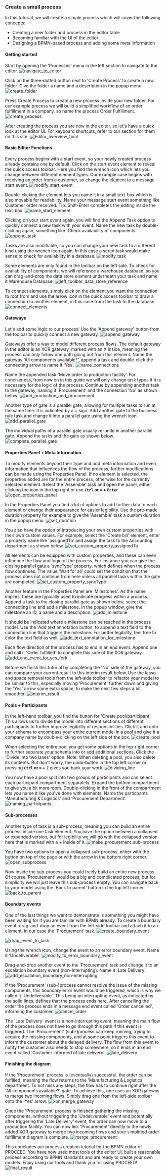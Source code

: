 
### Create a small process

In this tutorial, we will create a simple process which will cover the following concepts:

- Creating a new folder and process in the editor table
- Becoming familiar with the UI of the editor
- Designing a BPMN-based process and adding some meta information

#### Getting started

Start by opening the 'Processes' menu in the left section to navigate to the editor.
  ![navigate_to_editor](/images/quick-start-create-process/navigate_to_editor.png)

Click on the three-dotted button next to 'Create Process' to create a new folder.
  Give the folder a name and a description in the popup menu.
  ![create_folder](/images/quick-start-create-process/create_folder.png)

Press Create Process to create a new process inside your new folder. For our
  example process we will build a simplified workflow of an order fulfillment
  in a company, so name the process Order Fulfillment.
  ![create_process](/images/quick-start-create-process/create_process.png)

After creating the process you are now in the editor, so let's have a quick look at the editor UI.
  For keyboard shortcuts, refer to our section for them on this site.
  ![Editor_overview_final](/images/quick-start-create-process/Editor_overview_final.png)

#### Basic Editor Functions

Every process begins with a start event, so your newly created process already contains one by default.
  Click on the start event element to reveal the quick access toolbar.
  Here you find the wrench icon which lets you change between different element types.
  Our example case begins with receiving an order from a customer, so change the element to a message start event.
  ![modify_start_event](/images/quick-start-create-process/modify_start_event.png)

Double-clicking the element lets you name it in a small text-box which is also movable for readability.
  Name your message start event something like Customer order received.
  Tip: Shift-Enter completes the editing inside the text-box.
  ![name_start_element](/images/quick-start-create-process/name_start_element.png)

Clicking on your start event again, you will find the Append Task option to quickly connect a new task
  with your event. Name the new task by double-clicking again, something like 'Check availability of components'.
  ![append_task](/images/quick-start-create-process/append_task.png)

Tasks are also modifiable, so you can change your new task to a different kind using the wrench icon again.
  In this case a script task would make sense to check for availability in a database.
![modify_task](/images/quick-start-create-process/modify_task.png)

Some elements are only found in the toolbar on the left side. To check for availability of components,
  we will reference a warehouse database, so you can drag-and-drop the data store element underneath your task
  and name it Warehouse Database.
![left_toolbar_data_store_reference](/images/quick-start-create-process/left_toolbar_data_store_reference.png)

To connect elements, simply click on the element you want the connection to root from and use the arrow icon
  in the quick access toolbar to draw a connection to another element, in this case from the task to the database.
![connect_elements](/images/quick-start-create-process/connect_elements.png)

#### Gateways

Let's add some logic to our process! Use the 'Append gateway' button from the toolbar to quickly connect a new gateway.
![append_gateway](/images/quick-start-create-process/append_gateway.png)

Gateways offer a way to model different process flows. The default gateway in the editor is an XOR gateway,
  marked with an X inside, meaning the process can only follow one path going out from this element.
  Name the gateway 'All components available?', append a task and double-click the connecting arrow to name it 'Yes'.
![name_connections](/images/quick-start-create-process/name_connections.png)

Name the appended task 'Move order to production facility'. For conciseness, from now on in this guide we will only change 
task types if it is necessary for the logic of the process. Continue by appending another task to the gateway,
naming it 'Procurement' and the connection 'No' as shown below.
![add_production_and_procurement](/images/quick-start-create-process/add_production_and_procurement.png)

Another type of gate is a parallel gate, allowing for multiple tasks to run at the same time. It is indicated by a + sign.
  Add another gate to the business rule task and change it into a parallel gate using the wrench icon.
![add_parallel_gate](/images/quick-start-create-process/add_parallel_gate.png)

The individual paths of a parallel gate usually re-unite in another parallel gate. Append the tasks and the gate as shown
  below.
![complete_parallel_gate](/images/quick-start-create-process/complete_parallel_gate.png)

#### Properties Panel + Meta Information

To modify elements beyond their type and add meta information and even information that influences the flow of the process,
  further modifications can be made using the Properties Panel. If no element is selected, the properties added are for the entire
  process, otherwise for the currently selected element. Select the 'Assemble' task and open the panel, either clicking the icon
  in the top right or use  **`Ctrl` or `⌘` + `Enter`** 
![open_properties_panel](/images/quick-start-create-process/open_properties_panel.png)

In the Properties Panel you find a lot of options to add further data to each element or change their appearance for 
  easier legibility. Use the pre-made duration property for example to give the 'Assemble' task a custom duration in the popup menu.
![set_duration](/images/quick-start-create-process/set_duration.png)

You also have the option of introducing your own custom properties with their own custom values.
  For example, select the 'Create bill' element, enter a property name like 'assignedTo' and assign the task
  to the Accounting department as shown below.
![set_custom_property_assignedTo](/images/quick-start-create-process/set_custom_property_assignedTo.png)

All elements can be equipped with custom properties, and these can even influence the flow and logic of the process.
  For instance you can give the closing parallel gate a 'syncType' property, which defines when the process flow continues.
  The value 'Wait for all' could set the condition that the process does not continue from here unless all parallel tasks
  within the gate are completed.
![set_custom_property_syncType](/images/quick-start-create-process/set_custom_property_syncType.png)

Another feature in the Properties Panel are 'Milestones'. As the name implies, these are typically used to indicate progress
  within a process. Append a task to the closing parallel gate as shown below, select the connecting line and add a milestone.
  In the popup window, give the milestone an ID, a name and a description.
![add_milestone](/images/quick-start-create-process/add_milestone.png)

It should be indicated where a milestone can be reached in the process model. Use the 'Add text annotation button' to append
  a text field to the connection line that triggers the milestone. For better legibility, feel free to color the text field as well.
![add_text_annotation_for_milestone](/images/quick-start-create-process/add_text_annotation_for_milestone.png)

Each flow direction of the process has to end in an end event. Append one and call it 'Order fulfilled' to complete this
  side of the XOR gateway.
![add_end_event_for_yes_fork](/images/quick-start-create-process/add_end_event_for_yes_fork.png)

Before we finish this tutorial by completing the 'No' side of the gateway, you can compare your current result to this
  interim result below. Use the lasso and space removal tools from the left-side toolbar to refactor your model to
  be similar to this, especially moving 'Procurement' further down and giving the 'Yes' arrow some extra space,
  to make the next few steps a bit smoother.
![interim_result](/images/quick-start-create-process/interim_result.png)

#### Pools + Participants

In the left-hand toolbar, you find the button for 'Create pool/participant'. This allows us to divide the model
  into different sections of different participants to further improve legibility of responsibilities.
  Click it and onto your schema to encompass your entire current model in a pool and give it a company name by double-clicking
  on the left side of the box.
![create_pool](/images/quick-start-create-process/create_pool.png)

When selecting the entire pool you get some options in the top-right corner to further separate your schema into or
  add additional sections. Click the 'Divide into two lanes' option.
  Note: When deleting a pool, you also delete its contents. But don't worry, the undo-button in the top left corner
  or pressing  **`Ctrl` or `⌘` + `Z`** gives you back your work.
![dividing_line](/images/quick-start-create-process/dividing_line.png)

You now have a pool split into two groups of participants and can select each participant compartment separately.
  Expand the bottom compartment to give you a bit more room. Double-clicking in the front of the compartment lets
  you name it like you've done with elements. Name the particpants 'Manufacturing & Logistics' and 'Procurement Department'.
![naming_participants](/images/quick-start-create-process/naming_participants.png)

#### Sub-processes

Another type of task is a sub-process, meaning you can build an entire process inside one task element. You have the option
  between a collapsed or expanded version, but for legibility we will go with the collapsed version here that is marked with a + inside of it.
![make_procurement_sub-process](/images/quick-start-create-process/make_procurement_sub-process.png)

You have two options to open a collapsed sub-process, either with the button on top of the page or with the arrow in the bottom right corner.
![open_subprocess](/images/quick-start-create-process/open_subprocess.png)

Now inside the sub-process you could freely build an entire new process. Of course 'Procurement' would be a big and complicated process,
  but for simplicity we will just leave this sub-process empty. You can navigate back to your model using the 'Back to parent' button
  in the top left corner.
![back_to_parent](/images/quick-start-create-process/back_to_parent.png)

#### Boundary events

One of the last things we want to demonstrate is something you might have been waiting for if you are familiar with BPMN already.
  To create a boundary event, drag-and-drop an event from the left-side toolbar and attach it to an element, in our case the 'Procurement' task.
![create_boundary_event](/images/quick-start-create-process/create_boundary_event.png)

![drag_event_to_task](/images/quick-start-create-process/drag_event_to_task.png)

Using the wrench icon, change the event to an error boundary event. Name it 'Undeliverable'.
![modify_to_error_boundary_event](/images/quick-start-create-process/modify_to_error_boundary_event.png)

Drag-and-drop another event to the 'Procurement' task and change it to an escalation boundary event (non-interrupting).
  Name it 'Late Delivery'.
![add_escalation_boundary_non-interrupting](/images/quick-start-create-process/add_escalation_boundary_non-interrupting.png)

If the 'Procurement' (sub-)process cannot resolve the issue of the missing components, this boundary error event would be
  triggered, which is why we called it 'Undeliverable'. This being an interrupting event, as indicated by the solid lines,
  defines that the process ends here. After cancelling the order the process ends in a message end event 
  called 'Order cancelled', informing the customer.
![cancel_order](/images/quick-start-create-process/cancel_order.png)

The 'Late Delivery' event is a non-interrupting event, meaning the main flow of the process does not have to go through
  this path if this event is triggered. The 'Procurement' (sub-)process can keep running, trying to acquire the missing components,
  and at some point triggers this event to inform the customer about the delayed delivery. The flow from this event
  to notify the customer also needs to stop somewhere, so it ends in an end event called 'Customer informed of late delivery'.
![late_delivery](/images/quick-start-create-process/late_delivery.png)

#### Finishing the diagram

If the 'Procurement' process is (eventually) successful, the order can be fulfilled, meaning the flow returns to the
  'Manufacturing & Logistics' department. To not miss any steps, the flow has to continue right after the 'All components available?' gate.
  To achieve this, one uses an XOR gateway to merge two incoming flows. Simply drag one from the left-side toolbar onto the 'Yes' arrow.
![xor_merge_gateway](/images/quick-start-create-process/xor_merge_gateway.png)

Once the 'Procurement' process is finished gathering the missing components, without triggering the 'Undeliverable' event 
  and potentially after triggering the 'Late Delivery' event, the order can now move to a production facility.
  You can now link 'Procurement' directly to the newly added XOR gateway to merge two incoming flows and your simplified order fulfillment diagram is complete.
![merge_procurement](/images/quick-start-create-process/merge_procurement.png)

This concludes our process creation tutorial for the BPMN editor of PROCEED. You have now used most tools of
  the editor UI, built a reasonable process according to BPMN standards and are ready to create your own models.
  Enjoy using our tools and thank you for using PROCEED!
![final_result](/images/quick-start-create-process/final_result.png)